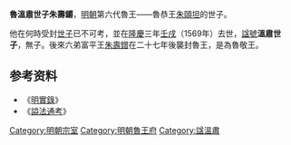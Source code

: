 {{CJK-New-Char|28C1C}}
'''魯溫肅世子朱壽𨰜'''{{BD|？||1569年|catIdx=Z}}，[[明朝|明朝]]第六代魯王——魯恭王[[朱頤坦|朱頤坦]]的世子。

他在何時受封[[世子|世子]]已不可考，並在[[隆庆_(明朝)|隆慶]]三年[[壬戌|壬戌]]（1569年）去世，[[諡號|諡號]]'''溫肅世子'''，無子。後來六弟富平王[[朱壽鏳|朱壽鏳]]在二十七年後襲封魯王，是為魯敬王。

==参考资料==
*《[[明實錄|明實錄]]》 
*《[[謚法通考|謚法通考]]》 

[[Category:明朝宗室|Category:明朝宗室]]
[[Category:明朝魯王府|Category:明朝魯王府]]
[[Category:諡溫肅|Category:諡溫肅]]